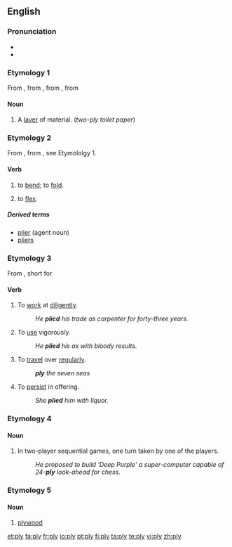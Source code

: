 {{wikipedia|dab=ply}}
==English==

===Pronunciation===
* {{IPA|/plaɪ/}}
* {{rhymes|aɪ}}

===Etymology 1===
From {{etyl|enm|en}}, from {{etyl|frm|en}} {{term|pli||lang=frm|pleat, fold}}, from {{term|plier||lang=frm|bend, fold}}, from {{etyl|la|en}} {{term|plico||lang=la|flod, fold together}}

====Noun====
{{en-noun|pl|ies}}

# A [[layer]] of material. (''two-ply toilet paper'')

===Etymology 2===
From {{etyl|enm|en}} {{term|plien||lang=enm|bend, fold, mold}}, from {{etyl|frm|en}} {{term|plier||lang=frm|bend, fold}}, see Etymololgy 1.

====Verb====
{{en-verb|plies|plying|plied}}

# {{transitive}} to [[bend]]; to [[fold]].
# {{intransitive}} to [[flex]].

=====Derived terms=====
* [[plier]] (agent noun)
* [[pliers]]

===Etymology 3===
From {{etyl|enm|en}} {{term|plien||lang=enm}}, short for {{term|applien||lang=enm|apply}}

====Verb====
{{en-verb|plies|plying|plied}}

#{{transitive}} To [[work]] at [[diligent]]ly.
#:''He '''plied''' his trade as carpenter for forty-three years.''
#{{transitive}} To [[use]] vigorously.
#: ''He '''plied''' his ax with bloody results.''
#{{transitive}} To [[travel]] over [[regular]]ly. 
#:'''''ply''' the seven seas''
#{{transitive}} To [[persist]] in offering.
#: ''She '''plied''' him with liquor.''

===Etymology 4===
{{back-form|reply}}

====Noun====
{{en-noun|plies}}

# {{context|artificial intelligence|game theory}} In two-player sequential games, one turn taken by one of the players.
#: ''He proposed to build 'Deep Purple' a super-computer capable of 24-'''ply''' look-ahead for chess.''

===Etymology 5===
{{back-form|plywood}}

====Noun====
{{en-noun|-}}

# {{colloquial}} [[plywood]]


{{webster}}

[[et:ply]]
[[fa:ply]]
[[fr:ply]]
[[io:ply]]
[[pt:ply]]
[[fi:ply]]
[[ta:ply]]
[[te:ply]]
[[vi:ply]]
[[zh:ply]]